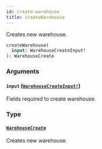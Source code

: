 ```yaml
---
id: create-warehouse
title: createWarehouse
---
```


Creates new warehouse.

```graphql
createWarehouse(
  input: WarehouseCreateInput!
): WarehouseCreate

```

### Arguments

#### `input` ([`WarehouseCreateInput!`](/docs/developer/api-reference/inputs/warehouse-create-input))

Fields required to create warehouse.

### Type

#### [`WarehouseCreate`](/docs/developer/api-reference/objects/warehouse-create)

Creates new warehouse.
